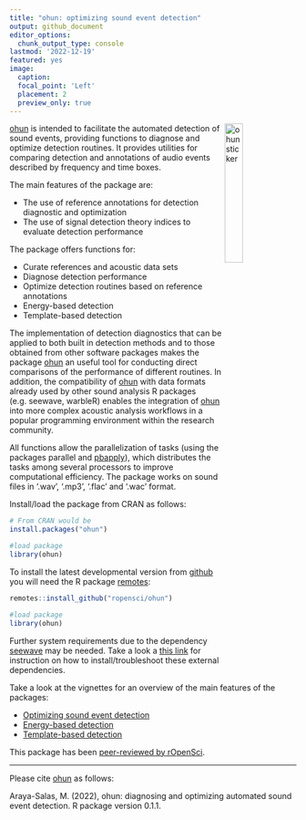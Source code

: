 ```yaml
---
title: "ohun: optimizing sound event detection"
output: github_document
editor_options: 
  chunk_output_type: console
lastmod: '2022-12-19'
featured: yes
image:
  caption:
  focal_point: 'Left'
  placement: 2
  preview_only: true
---
```


<!-- README.md is generated from README.Rmd. Please edit that file -->


<img src="/post/ohun_sticker.png" alt="ohun sticker" align="right" width = "25%" height="25%"/>


[ohun](https://github.com/ropensci/ohun) is intended to facilitate the automated detection of sound events, providing functions to diagnose and optimize detection routines. It provides utilities for comparing detection and annotations of audio events described by frequency and time boxes.

The main features of the package are:
 
   - The use of reference annotations for detection diagnostic and optimization 
   - The use of signal detection theory indices to evaluate detection performance 

The package offers functions for:

   - Curate references and acoustic data sets
   - Diagnose detection performance
   - Optimize detection routines based on reference annotations
   - Energy-based detection
   - Template-based detection
  
The implementation of detection diagnostics that can be applied to both built in detection methods and to those obtained from other software packages makes the package [ohun](https://github.com/ropensci/ohun) an useful tool for conducting direct comparisons of the performance of different routines. In addition, the compatibility of [ohun](https://github.com/ropensci/ohun) with data formats already used by other sound analysis R packages (e.g. seewave, warbleR) enables the integration of [ohun](https://github.com/ropensci/ohun) into more complex acoustic analysis workflows in a popular programming environment within the research community. 
 
All functions allow the parallelization of tasks (using the packages parallel and [pbapply](https://CRAN.R-project.org/package=pbapply)), which distributes the tasks among several processors to improve computational efficiency. The package works on sound files in '.wav', '.mp3', '.flac' and '.wac' format.

Install/load the package from CRAN as follows:

```r

# From CRAN would be
install.packages("ohun")

#load package
library(ohun)

```


To install the latest developmental version from [github](https://github.com/) you will need the R package [remotes](https://cran.r-project.org/package=remotes):

```r
remotes::install_github("ropensci/ohun")

#load package
library(ohun)

```

Further system requirements due to the dependency [seewave](https://rug.mnhn.fr/seewave/) may be needed. Take a look a [this link]( https://rug.mnhn.fr/seewave/inst.html) for instruction on how to install/troubleshoot these external dependencies. 

Take a look at the vignettes for an overview of the main features of the packages:

- [Optimizing sound event detection](https://docs.ropensci.org/ohun/articles/intro_to_ohun.html)
- [Energy-based detection](https://docs.ropensci.org/ohun/articles/energy_based_detection.html)
- [Template-based detection](https://docs.ropensci.org/ohun/articles/template_based_detection.html)

This package has been [peer-reviewed by rOpenSci](https://github.com/ropensci/software-review/issues/568).

---

Please cite [ohun](https://github.com/ropensci/ohun) as follows:

Araya-Salas, M. (2022), ohun: diagnosing and optimizing automated sound event detection. R package version 0.1.1.
